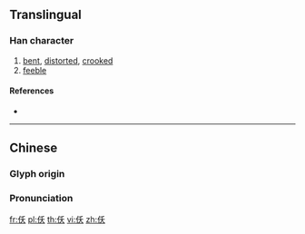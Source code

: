 {{character info/new}}
==Translingual==

===Han character===
{{Han char|rn=9|rad=人|as=04|sn=6|four=|canj=OHK|ids=⿰亻夭}}

# [[bent]], [[distorted]], [[crooked]]
# [[feeble]]

====References====
* {{Han ref|kx=0094.210|dkj=00413|dj=0200.120|hdz=10123.020|uh=4EF8|ud=20216}}

----

==Chinese==
{{zh-forms}}

===Glyph origin===
{{Han etym}}

===Pronunciation===
{{zh-pron
|m=yǎo
|c=jiu2
|mc=y
|oc=y
|ma=
|cat=a
}}

[[fr:仸]]
[[pl:仸]]
[[th:仸]]
[[vi:仸]]
[[zh:仸]]